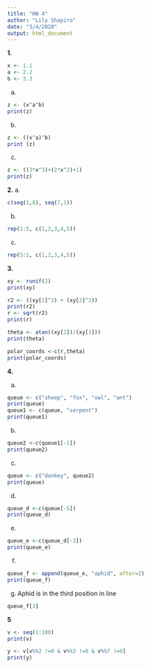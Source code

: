 ```yaml
---
title: "HW 4"
author: "Lily Shapiro"
date: "3/4/2020"
output: html_document
---
```

**1.**
```r
x <- 1.1 
a <- 2.2
b <- 3.3
```

a. 
```r
z <- (x^a^b)
print(z)
```

b. 
```r
z <- ((x^a)^b)
print (z)
```

c. 
```r
z <- ((3*x^3)+(2*x^2)+1)
print(z)
```

**2.**
a. 
```r
c(seq(1,8), seq(7,1))
```
b. 
```r
rep(1:5, c(1,2,3,4,5))

```
c. 
``` r
rep(5:1, c(1,2,3,4,5))
```

**3.**
```r
xy <- runif(2)
print(xy)

r2 <- ((xy[1]^2) + (xy[2]^2))
print(r2)
r <- sqrt(r2)
print(r)

theta <- atan((xy[2])/(xy[1]))
print(theta)

polar_coords <-c(r,theta)
print(polar_coords)

```

**4.**

a. 
```r
queue <- c("sheep", "fox", "owl", "ant")
print(queue)
queue1 <- c(queue, "serpent")
print(queue1)
```
b. 
```r
queue2 <-c(queue1[-1])
print(queue2)
```

c. 
```r
queue <- c("donkey", queue2)
print(queue)
```
d. 
```r
queue_d <-c(queue[-5])
print(queue_d)

```
e. 
```r
queue_e <-c(queue_d[-3])
print(queue_e)
```
f. 
```r
queue_f <- append(queue_e, "aphid", after=2)
print(queue_f)
```
g. 
Aphid is in the third position in line 

```r
queue_f[3]
```

**5**
```r
v <- seq(1:100)
print(v)

y <- v[v%%2 !=0 & v%%3 !=0 & v%%7 !=0]
print(y)
```

